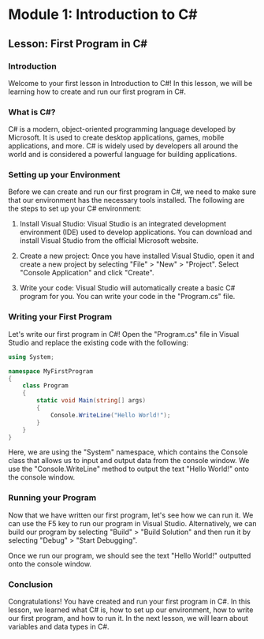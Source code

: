 # Module 1: Introduction to C#

## Lesson: First Program in C#

### Introduction

Welcome to your first lesson in Introduction to C#! In this lesson, we will be learning how to create and run our first program in C#.

### What is C#?

C# is a modern, object-oriented programming language developed by Microsoft. It is used to create desktop applications, games, mobile applications, and more. C# is widely used by developers all around the world and is considered a powerful language for building applications.

### Setting up your Environment

Before we can create and run our first program in C#, we need to make sure that our environment has the necessary tools installed. The following are the steps to set up your C# environment:

1. Install Visual Studio: Visual Studio is an integrated development environment (IDE) used to develop applications. You can download and install Visual Studio from the official Microsoft website.

2. Create a new project: Once you have installed Visual Studio, open it and create a new project by selecting "File" > "New" > "Project". Select "Console Application" and click "Create".

3. Write your code: Visual Studio will automatically create a basic C# program for you. You can write your code in the "Program.cs" file.

### Writing your First Program

Let's write our first program in C#! Open the "Program.cs" file in Visual Studio and replace the existing code with the following:

```csharp
using System;

namespace MyFirstProgram
{
    class Program
    {
        static void Main(string[] args)
        {
            Console.WriteLine("Hello World!");
        }
    }
}
```

Here, we are using the "System" namespace, which contains the Console class that allows us to input and output data from the console window. We use the "Console.WriteLine" method to output the text "Hello World!" onto the console window.

### Running your Program

Now that we have written our first program, let's see how we can run it. We can use the F5 key to run our program in Visual Studio. Alternatively, we can build our program by selecting "Build" > "Build Solution" and then run it by selecting "Debug" > "Start Debugging".

Once we run our program, we should see the text "Hello World!" outputted onto the console window.

### Conclusion

Congratulations! You have created and run your first program in C#. In this lesson, we learned what C# is, how to set up our environment, how to write our first program, and how to run it. In the next lesson, we will learn about variables and data types in C#.
